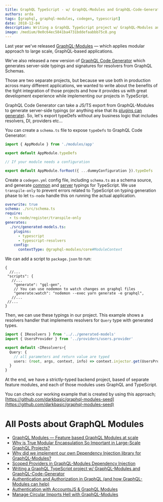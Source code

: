 ```yaml
---
title: GraphQL TypeScript - w/ GraphQL-Modules and GraphQL-Code-Generator
authors: arda
tags: [graphql, graphql-modules, codegen, typescript]
date: 2018-12-04
description: Writing a GraphQL TypeScript project w/ GraphQL-Modules and GraphQL-Code-Generator.
image: /medium/0e0c64ec5841ba4731bddefaabbb75c8.png
---
```


Last year we've released [GraphQL-Modules](https://graphql-modules.com) — which applies modular
approach to large scale, GraphQL-based applications.

We've also released a new version of [GraphQL Code Generator](https://graphql-code-generator.com)
which generates server-side typings and signatures for resolvers from GraphQL Schemas.

Those are two separate projects, but because we use both in production across many different
applications, we wanted to write about the benefits of the tight integration of those projects and
how it provides us with great development experience while implementing our projects in TypeScript.

GraphQL Code Generator can take a JS/TS export from GraphQL-Modules to generate server-side typings
(or anything else that its [plugins can generate](https://graphql-code-generator.com/plugins)). So,
let's export typeDefs without any business logic that includes resolvers, DI, providers etc…

You can create a `schema.ts` file to expose `typeDefs` to GraphQL Code Generator:

```ts filename="schema.ts"
import { AppModule } from './modules/app'

export default AppModule.typeDefs

// If your module needs a configuration

export default AppModule.forRoot({ ...dummyConfiguration }).typeDefs
```

Create a `codegen.yml` config file, including `schema.ts` as a schema source, and generate
[common](https://graphql-code-generator.com/docs/plugins/typescript-common) and
[server](https://graphql-code-generator.com/docs/plugins/typescript-server) typings for TypeScript.
We use `transpile-only` to prevent errors related to TypeScript on typing generation phase to let
`ts-node` handle this on running the actual application.

```yaml filename="codegen.yml"
overwrite: true
schema: ./src/schema.ts
require:
  - ts-node/register/transpile-only
generates:
  ./src/generated-models.ts:
    plugins:
      - typescript
      - typescript-resolvers
    config:
      contextType: @graphql-modules/core#ModuleContext
```

We can add a script to `package.json` to run:

```jsonc
{
  //...
 "scripts": {
   //...
    "generate": "gql-gen",
    // You can use nodemon to watch changes on graphql files
    "generate:watch": "nodemon --exec yarn generate -e graphql",
   //...
 //...
}
```

Then, we can use these typings in our project. This example shows a resolvers handler that
implements resolvers for `Query` type with generated types.

```ts
import { IResolvers } from '../../generated-models'
import { UsersProvider } from '../providers/users.provider'

export default <IResolvers>{
  Query: {
    // all parameters and return value are typed
    users: (root, args, context, info) => context.injector.get(UsersProvider).getUsers(args)
  }
}
```

At the end, we have a strictly-typed backend project, based of separate feature modules, and each of
those modules uses GraphQL and TypeScript.

You can check our working example that is created by using this approach;
[https://github.com/darkbasic/graphql-modules-seed](https://github.com/darkbasic/graphql-modules-seed)

# All Posts about GraphQL Modules

- [GraphQL Modules — Feature based GraphQL Modules at scale](/blog/graphql-modules)
- [Why is True Modular Encapsulation So Important in Large-Scale GraphQL Projects?](/blog/modular-encapsulation-graphql-modules)
- [Why did we implement our own Dependency Injection library for GraphQL-Modules?](/blog/dependency-injection-library-in-graphql-modules)
- [Scoped Providers in GraphQL-Modules Dependency Injection](/blog/graphql-modules-scoped-providers)
- [Writing a GraphQL TypeScript project w/ GraphQL-Modules and GraphQL-Code-Generator](/blog/graphql-typescript-modules-codegen)
- [Authentication and Authorization in GraphQL (and how GraphQL-Modules can help)](/blog/graphql-modules-auth)
- [Authentication with AccountsJS & GraphQL Modules](/blog/accountsjs-graphql-modules)
- [Manage Circular Imports Hell with GraphQL-Modules](/blog/manage-circular-imports-hell-in-graphql-modules)
